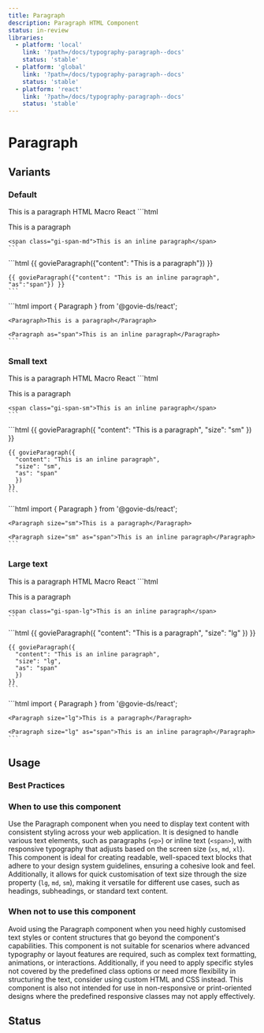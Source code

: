 ```yaml
---
title: Paragraph
description: Paragraph HTML Component
status: in-review
libraries:
  - platform: 'local'
    link: '?path=/docs/typography-paragraph--docs'
    status: 'stable'
  - platform: 'global'
    link: '?path=/docs/typography-paragraph--docs'
    status: 'stable'
  - platform: 'react'
    link: '?path=/docs/typography-paragraph--docs'
    status: 'stable'
---
```


# Paragraph

## Variants

### Default

<ComponentContainer>
  <Paragraph>This is a paragraph</Paragraph>
</ComponentContainer>

<Tabs id="tab1">
  <TabList>
    <TabItem value="tab11" checked>HTML</TabItem>
    <TabItem value="tab12">Macro</TabItem>
    <TabItem value="tab13">React</TabItem>
  </TabList>
  <TabPanel value="tab11">        
    ```html
    <p class="gi-paragraph-md">This is a paragraph</p>

    <span class="gi-span-md">This is an inline paragraph</span>
    ```
  </TabPanel>
  <TabPanel value="tab12">        
    ```html
    {{ govieParagraph({"content": "This is a paragraph"}) }}

    {{ govieParagraph({"content": "This is an inline paragraph", "as":"span"}) }}
    ```
  </TabPanel>
  <TabPanel value="tab13">
    ```html
    import { Paragraph } from '@govie-ds/react';

    <Paragraph>This is a paragraph</Paragraph>

    <Paragraph as="span">This is an inline paragraph</Paragraph>
    ```
  </TabPanel>
</Tabs>

### Small text

<ComponentContainer>
  <Paragraph size="sm">This is a paragraph</Paragraph>
</ComponentContainer>

<Tabs id="tab2">
  <TabList>
    <TabItem value="tab21" checked>HTML</TabItem>
    <TabItem value="tab22">Macro</TabItem>
    <TabItem value="tab23">React</TabItem>
  </TabList>
  <TabPanel value="tab21">        
    ```html
    <p class="gi-paragraph-sm">This is a paragraph</p>

    <span class="gi-span-sm">This is an inline paragraph</span>
    ```
  </TabPanel>
  <TabPanel value="tab22">        
    ```html
    {{ govieParagraph({
      "content": "This is a paragraph", 
      "size": "sm"
      })
    }}

    {{ govieParagraph({
      "content": "This is an inline paragraph", 
      "size": "sm",
      "as": "span"
      })
    }}
    ```
  </TabPanel>
  <TabPanel value="tab23">
    ```html
    import { Paragraph } from '@govie-ds/react';

    <Paragraph size="sm">This is a paragraph</Paragraph>

    <Paragraph size="sm" as="span">This is an inline paragraph</Paragraph>
    ```
  </TabPanel>
</Tabs>

### Large text

<ComponentContainer>
  <Paragraph size="lg">This is a paragraph</Paragraph>
</ComponentContainer>

<Tabs id="tab3">
  <TabList>
    <TabItem value="tab31" checked>HTML</TabItem>
    <TabItem value="tab32">Macro</TabItem>
    <TabItem value="tab33">React</TabItem>
  </TabList>
  <TabPanel value="tab31">        
    ```html
    <p class="gi-paragraph-lg">This is a paragraph</p>

    <span class="gi-span-lg">This is an inline paragraph</span>
    ```
  </TabPanel>
  <TabPanel value="tab32">        
    ```html
    {{ govieParagraph({
      "content": "This is a paragraph", 
      "size": "lg"
      })
    }}

    {{ govieParagraph({
      "content": "This is an inline paragraph", 
      "size": "lg",
      "as": "span"
      })
    }}
    ```
  </TabPanel>
  <TabPanel value="tab33">
    ```html
    import { Paragraph } from '@govie-ds/react';

    <Paragraph size="lg">This is a paragraph</Paragraph>

    <Paragraph size="lg" as="span">This is an inline paragraph</Paragraph>
    ```
  </TabPanel>
</Tabs>

## Usage

### Best Practices

### When to use this component

Use the Paragraph component when you need to display text content with consistent styling across your web application.
It is designed to handle various text elements, such as paragraphs (`<p>`) or inline text (`<span>`),
with responsive typography that adjusts based on the screen size (`xs`, `md`, `xl`).
This component is ideal for creating readable, well-spaced text blocks that adhere to your design system guidelines, ensuring a cohesive look and feel.
Additionally, it allows for quick customisation of text size through the size property (`lg`, `md`, `sm`), making it versatile for different use cases, such as headings, subheadings, or standard text content.

### When not to use this component

Avoid using the Paragraph component when you need highly customised text styles or content structures that go beyond the component's capabilities.
This component is not suitable for scenarios where advanced typography or layout features are required, such as complex text formatting, animations, or interactions.
Additionally, if you need to apply specific styles not covered by the predefined class options or need more flexibility in structuring the text, consider using custom HTML and CSS instead.
This component is also not intended for use in non-responsive or print-oriented designs where the predefined responsive classes may not apply effectively.

## Status

<ComponentStatusBlock componentId="paragraph" />

